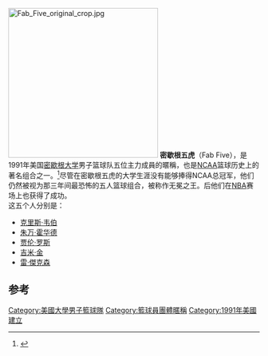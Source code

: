 {{multiple issues|
{{expand|time=2014-07-16T09:07:03+00:00}}
{{refimprove|time=2014-07-16T09:07:03+00:00}}
}}
[[File:Fab_Five_original_crop.jpg|300px]]
'''密歇根五虎'''（Fab Five），是1991年美国[[密歇根大学|密歇根大学]]男子篮球队五位主力成員的暱稱，也是[[NCAA|NCAA]]篮球历史上的著名组合之一。<ref name=MFFitow>{{cite web|url=http://sports.espn.go.com/espn/page2/story? the fab five were the best players that ever stepped on that court. page=neumann/110311_fab_five_documentary&sportCat=ncb|title=Michigan's Fab Five in their own words|accessdate=2011-03-17|date=2011-03-11|publisher=[[ESPN|ESPN]]|author=Neumann, Thomas|archive-date=2012-09-03|archive-url=https://web.archive.org/web/20120903224010/http://sports.espn.go.com/espn/page2/story|dead-url=no}}</ref>尽管在密歇根五虎的大学生涯没有能够捧得NCAA总冠军，他们仍然被视为那三年间最恐怖的五人篮球组合，被称作无冕之王。后他们在[[NBA|NBA]]赛场上也获得了成功。<br />
这五个人分别是：
* [[克里斯·韦伯|克里斯·韦伯]]
* [[朱万·霍华德|朱万·霍华德]]
* [[贾伦·罗斯|贾伦·罗斯]]
* [[吉米·金|吉米·金]]
* [[雷·傑克森|雷·傑克森]]

==参考==
{{Reflist}}

{{密歇根大学}}

[[Category:美國大學男子籃球隊|Category:美國大學男子籃球隊]]
[[Category:籃球員團體暱稱|Category:籃球員團體暱稱]]
[[Category:1991年美國建立|Category:1991年美國建立]]